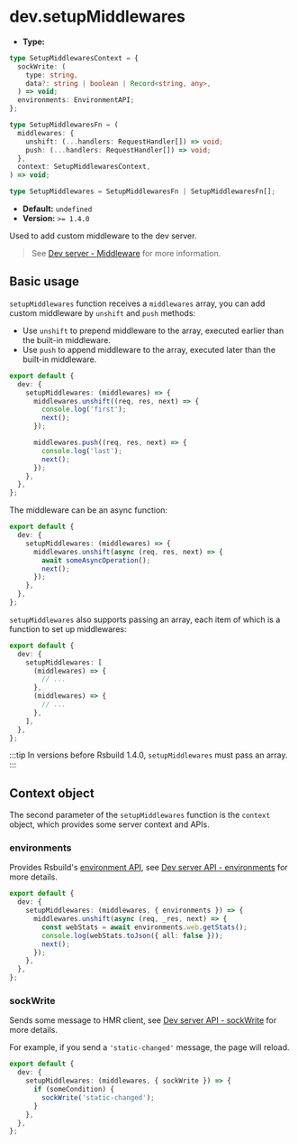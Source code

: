 # dev.setupMiddlewares

- **Type:**

```ts
type SetupMiddlewaresContext = {
  sockWrite: (
    type: string,
    data?: string | boolean | Record<string, any>,
  ) => void;
  environments: EnvironmentAPI;
};

type SetupMiddlewaresFn = (
  middlewares: {
    unshift: (...handlers: RequestHandler[]) => void;
    push: (...handlers: RequestHandler[]) => void;
  },
  context: SetupMiddlewaresContext,
) => void;

type SetupMiddlewares = SetupMiddlewaresFn | SetupMiddlewaresFn[];
```

- **Default:** `undefined`
- **Version:** `>= 1.4.0`

Used to add custom middleware to the dev server.

> See [Dev server - Middleware](/guide/basic/server#middleware) for more information.

## Basic usage

`setupMiddlewares` function receives a `middlewares` array, you can add custom middleware by `unshift` and `push` methods:

- Use `unshift` to prepend middleware to the array, executed earlier than the built-in middleware.
- Use `push` to append middleware to the array, executed later than the built-in middleware.

```ts title="rsbuild.config.ts"
export default {
  dev: {
    setupMiddlewares: (middlewares) => {
      middlewares.unshift((req, res, next) => {
        console.log('first');
        next();
      });

      middlewares.push((req, res, next) => {
        console.log('last');
        next();
      });
    },
  },
};
```

The middleware can be an async function:

```ts title="rsbuild.config.ts"
export default {
  dev: {
    setupMiddlewares: (middlewares) => {
      middlewares.unshift(async (req, res, next) => {
        await someAsyncOperation();
        next();
      });
    },
  },
};
```

`setupMiddlewares` also supports passing an array, each item of which is a function to set up middlewares:

```ts title="rsbuild.config.ts"
export default {
  dev: {
    setupMiddlewares: [
      (middlewares) => {
        // ...
      },
      (middlewares) => {
        // ...
      },
    ],
  },
};
```

:::tip
In versions before Rsbuild 1.4.0, `setupMiddlewares` must pass an array.
:::

## Context object

The second parameter of the `setupMiddlewares` function is the `context` object, which provides some server context and APIs.

### environments

Provides Rsbuild's [environment API](/api/javascript-api/environment-api#environment-api), see [Dev server API - environments](/api/javascript-api/dev-server-api#environments) for more details.

```ts title="rsbuild.config.ts"
export default {
  dev: {
    setupMiddlewares: (middlewares, { environments }) => {
      middlewares.unshift(async (req, _res, next) => {
        const webStats = await environments.web.getStats();
        console.log(webStats.toJson({ all: false }));
        next();
      });
    },
  },
};
```

### sockWrite

Sends some message to HMR client, see [Dev server API - sockWrite](/api/javascript-api/dev-server-api#sockwrite) for more details.

For example, if you send a `'static-changed'` message, the page will reload.

```ts title="rsbuild.config.ts"
export default {
  dev: {
    setupMiddlewares: (middlewares, { sockWrite }) => {
      if (someCondition) {
        sockWrite('static-changed');
      }
    },
  },
};
```
